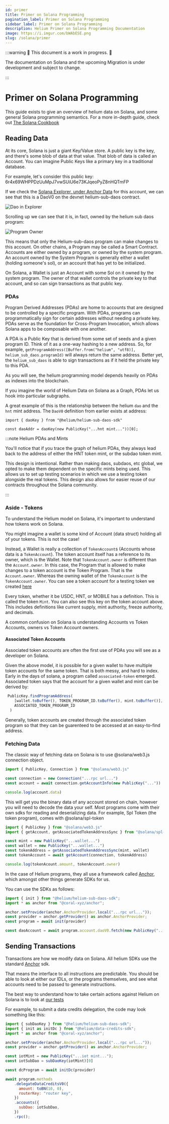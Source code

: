 ```yaml
---
id: primer
title: Primer on Solana Programming
pagination_label: Primer on Solana Programming
sidebar_label: Primer on Solana Programming
description: Helium Primer on Solana Programming Documentation
image: https://i.imgur.com/bWAbESE.png
slug: /solana/primer
---
```



:::warning 🚧 This document is a work in progress. 🚧

The documentation on Solana and the upcoming Migration is under development and subject to change.

:::

# Primer on Solana Programming

This guide exists to give an overview of helium data on Solana, and some general Solana programming
semantics. For a more in-depth guide, check out [The Solana Cookbook](https://solanacookbook.com/core-concepts/accounts.html)

## Reading Data

At its core, Solana is just a giant Key/Value store. A public key is the key, and there's some blob of data at that value. That blob of data is called an Account.
You can imagine Public Keys like a primary key in a traditional database. 

For example, let's consider this public key: 6r4x69WHPPDzUuMpJ7vwSUiU6e73KJqeoPyZ8nHQTmFP

If we check the [Solana Explorer, under Anchor Data](https://explorer.solana.com/address/6r4x69WHPPDzUuMpJ7vwSUiU6e73KJqeoPyZ8nHQTmFP/anchor-account?cluster=devnet) for this account, we can 
see that this is a DaoV0 on the devnet helium-sub-daos contract. 

![Dao in Explorer](/img/solana/dao-in-explorer.png)

Scrolling up we can see that it is, in fact, owned by the helium sub daos program:

![Program Owner](/img/solana/program-owner.png)

This means that only the Helium-sub-daos program can make changes to this account. On other chains,
a Program may be called a Smart Contract. Accounts are either owned by a program, or owned by the system
program. An account owned by the System Program is generally either a wallet (holding someone's sol), or an
account that has yet to be initialized. 

On Solana, a Wallet is just an Account with some Sol on it owned by the system program. The owner
of that wallet controls the private key to that account, and so can sign transactions as that public key.

### PDAs

Program Derived Addresses (PDAs) are home to accounts that are designed to be controlled by a specific program. With PDAs, programs can programmatically sign for certain addresses without needing a private key. PDAs serve as the foundation for Cross-Program Invocation, which allows Solana apps to be composable with one another.


A PDA is a Public Key that is derived from some set of seeds and a given program ID. Think
of it as a one-way hashing to a new address. So, for example, `getProgramAddress([Buffer.from("helium", "utf8)], helium_sub_daos.programId)` will
always return the same address. Better yet, the `helium_sub_daos` is able to sign transactions as if it held the private key to this PDA.

As you will see, the helium programming model depends heavily on PDAs as indexes into the blockchain.

If you imagine the world of Helium Data on Solana as a Graph, PDAs let us hook into particular subgraphs. 

A great example of this is the relationship between the helium `dao` and the `hnt` mint address. The
`DaoV0` definition from earlier exists at address:

<!-- prettier-ignore -->
```
import { daoKey } from "@helium/helium-sub-daos-sdk"

const daoAddr = daoKey(new PublicKey("...hnt mint..."))[0];
```

:::note Helium PDAs and Mints

You'll notice that if you trace the graph of helium PDAs, they always lead back to the address of either the HNT token mint, or the subdao token mint.

This design is intentional. Rather than making daos, subdaos, etc global, we opted to make them dependent on the specific mints being used. This allows
us to set up testing scenarios in which we use a testing token alongside the real tokens. This design also allows for easier reuse of our contracts
throughout the Solana community.

:::

### Aside - Tokens

To understand the Helium model on Solana, it's important to understand how tokens work on Solana.

You might imagine a wallet is some kind of Account (data struct) holding all of your tokens. This is not the case!

Instead, a Wallet is really a collection of `TokenAccount`s (Accounts whose data is a `TokenAccount`). 
The token account itself has a reference to its owner, which is the Wallet. Note that `TokenAccount.owner` is different than the 
`Account.owner`. In this case, the Program that is allowed to make changes to a token account is the Token Program.
That is the `Account.owner`. Whereas the owning wallet of the `TokenAccount` is the `TokenAccount.owner`. You can see
a token account for a testing token we created [here](https://explorer.solana.com/address/BM9kx8NZGNThVr6HnBJo1CR5Jvk5Zc3EEy7wWztaJHS2?cluster=devnet)

Every token, whether it be USDC, HNT, or MOBILE has a definition. This is called the token `Mint`. You can
also see this key on the token account above. This includes definitions like current supply, mint authority, freeze authority,
and decimals. 

A common confusion on Solana is understanding Accounts vs Token Accounts, owners vs Token Account owners.

#### Associated Token Accounts

Associated token accounts are often the first use of PDAs you will see as a developer on Solana.

Given the above model, it is possible for a given wallet to have multiple token accounts for the same token. That is both messy, and
hard to index. Early in the days of solana, a program called `associated-token` emerged. Associated token says that the account for a given 
wallet and mint can be derived by:

<!-- prettier-ignore -->
```js
 PublicKey.findProgramAddress(
    [wallet.toBuffer(), TOKEN_PROGRAM_ID.toBuffer(), mint.toBuffer()],
    ASSOCIATED_TOKEN_PROGRAM_ID
  )
```

Generally, token accounts are created through the associated token program so that they can
be guarenteed to be accessed at an easy-to-find address.


### Fetching Data

The classic way of fetching data on Solana is to use @solana/web3.js connection object.

<!-- prettier-ignore -->
```js
import { PublicKey, Connection } from "@solana/web3.js"

const connection = new Connection("...rpc url...")
const account = await connection.getAccountInfo(new PublicKey("..."))

console.log(account.data)
```

This will get you the binary data of any account stored on chain, however you will need to decode
the data your self. Most programs come with their own sdks for reading and deserializing data. For
example, Spl Token (the token program), comes with @solana/spl-token

<!-- prettier-ignore -->
```js
import { PublicKey } from "@solana/web3.js"
import { getAccount, getAssociatedTokenAddressSync } from "@solana/spl-token"

const mint = new PublicKey("...wallet...")
const wallet = new PublicKey("...wallet...")
const tokenAddress = getAssociatedTokenAddressSync(mint, wallet)
const tokenAccount = await getAccount(connection, tokenAddress)

console.log(tokenAcount.amount, tokenAccount.owner)
```

In the case of Helium programs, they all use a framework called [Anchor](https://github.com/coral-xyz/anchor),
which amongst other things generate SDKs for us. 

You can use the SDKs as follows:

<!-- prettier-ignore -->
```js
import { init } from "@helium/helium-sub-daos-sdk";
import * as anchor from "@coral-xyz/anchor";

anchor.setProvider(anchor.AnchorProvider.local("...rpc url..."));
const provider = anchor.getProvider() as anchor.AnchorProvider;
const program = await init(provider)

const daoAccount = await program.account.daoV0.fetch(new PublicKey("...dao key..."))
```


## Sending Transactions

Transactions are how we modify data on Solana. All helium SDKs use the standard [Anchor](https://github.com/coral-xyz/anchor) sdk.

That means the interface to all instructions are predictable. You should be able to look at either our IDLs,
or the programs themselves, and see what accounts need to be passed to generate instructions. 

The best way to understand how to take certain actions against Helium on Solana is to look at 
[our tests](https://github.com/helium/helium-program-library/tree/master/tests)


For example, to submit a data credits delegation, the code may look something like this:

<!-- prettier-ignore -->
```js
import { subDaoKey } from "@helium/helium-sub-daos-sdk";
import { init as initDc } from "@helium/data-credits-sdk";
import * as anchor from "@coral-xyz/anchor";

anchor.setProvider(anchor.AnchorProvider.local("...rpc url..."));
const provider = anchor.getProvider() as anchor.AnchorProvider;

const iotMint = new PublicKey("...iot mint...");
const iotSubDao = subDaoKey(iotMint)[0]

const dcProgram = await initDc(provider)

await program.methods
    .delegateDataCreditsV0({
      amount: toBN(10, 0),
      routerKey: "router key",
    })
    .accounts({
      subDao: iotSubDao,
    })
    .rpc();
```
